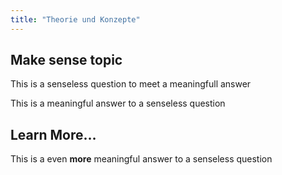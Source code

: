 ```yaml
---
title: "Theorie und Konzepte"
---
```


## Make sense topic

::: {.callout-warning appearance="minimal"}
This is a senseless question to meet a meaningfull answer
:::

::: {.callout-tip appearance="simple"}
This is a meaningful answer to a senseless question
:::

::: {.callout-warning collapse="true"}
## Learn More...

This is a even **more** meaningful answer to a senseless question
:::
